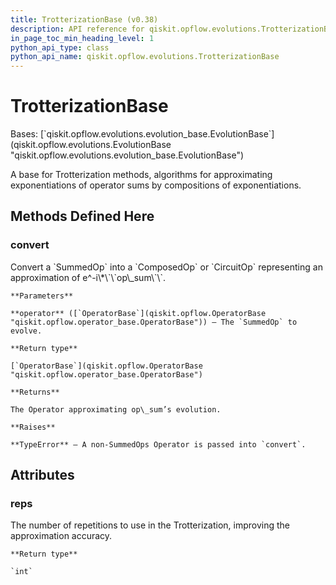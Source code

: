 ```yaml
---
title: TrotterizationBase (v0.38)
description: API reference for qiskit.opflow.evolutions.TrotterizationBase in qiskit v0.38
in_page_toc_min_heading_level: 1
python_api_type: class
python_api_name: qiskit.opflow.evolutions.TrotterizationBase
---
```


# TrotterizationBase

<Class id="qiskit.opflow.evolutions.TrotterizationBase" isDedicatedPage={true} github="https://github.com/qiskit/qiskit/tree/stable/0.21/qiskit/opflow/evolutions/trotterizations/trotterization_base.py" signature="TrotterizationBase(reps=1)" modifiers="class">
  Bases: [`qiskit.opflow.evolutions.evolution_base.EvolutionBase`](qiskit.opflow.evolutions.EvolutionBase "qiskit.opflow.evolutions.evolution_base.EvolutionBase")

  A base for Trotterization methods, algorithms for approximating exponentiations of operator sums by compositions of exponentiations.

  ## Methods Defined Here

  <span id="qiskit-opflow-evolutions-trotterizationbase-convert" />

  ### convert

  <Function id="qiskit.opflow.evolutions.TrotterizationBase.convert" signature="TrotterizationBase.convert(operator)" modifiers="abstract">
    Convert a `SummedOp` into a `ComposedOp` or `CircuitOp` representing an approximation of e^-i\*\`\`op\_sum\`\`.

    **Parameters**

    **operator** ([`OperatorBase`](qiskit.opflow.OperatorBase "qiskit.opflow.operator_base.OperatorBase")) – The `SummedOp` to evolve.

    **Return type**

    [`OperatorBase`](qiskit.opflow.OperatorBase "qiskit.opflow.operator_base.OperatorBase")

    **Returns**

    The Operator approximating op\_sum’s evolution.

    **Raises**

    **TypeError** – A non-SummedOps Operator is passed into `convert`.
  </Function>

  ## Attributes

  ### reps

  <Attribute id="qiskit.opflow.evolutions.TrotterizationBase.reps">
    The number of repetitions to use in the Trotterization, improving the approximation accuracy.

    **Return type**

    `int`
  </Attribute>
</Class>


